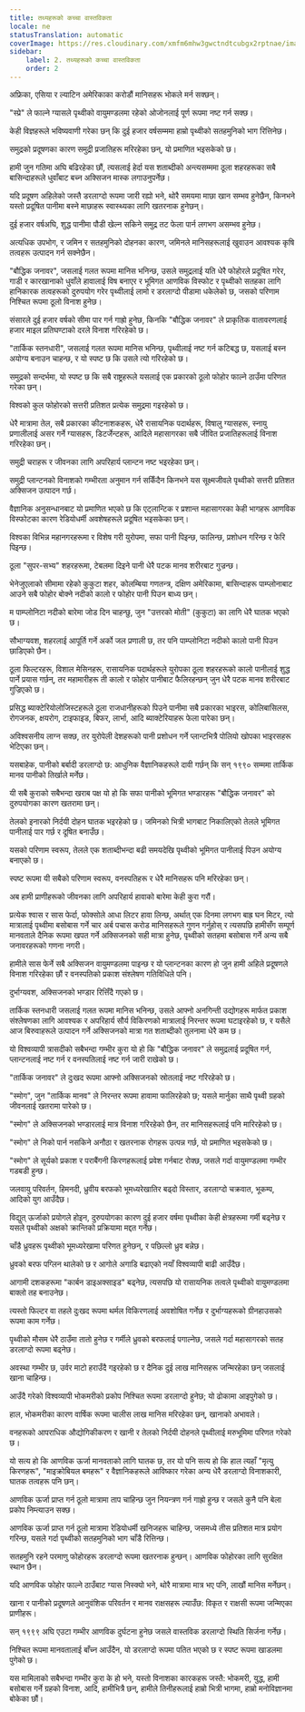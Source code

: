```yaml
---
title: तथ्यहरूको कच्चा वास्तविकता
locale: ne
statusTranslation: automatic
coverImage: https://res.cloudinary.com/xmfm6mhw3gwctndtcubgx2rptnae/image/upload/v1741354419/small_cover_la_gran_rebelion_28716e29d2.webp
sidebar:
    label: 2. तथ्यहरूको कच्चा वास्तविकता
    order: 2
---
```

अफ्रिका, एसिया र ल्याटिन अमेरिकाका करोडौं मानिसहरू भोकले मर्न सक्छन्।

"स्प्रे" ले फाल्ने ग्यासले पृथ्वीको वायुमण्डलमा रहेको ओजोनलाई पूर्ण रूपमा नष्ट गर्न सक्छ।

केही विज्ञहरूले भविष्यवाणी गरेका छन् कि दुई हजार वर्षसम्ममा हाम्रो पृथ्वीको सतहमुनिको भाग रित्तिनेछ।

समुद्रको प्रदूषणका कारण समुद्री प्रजातिहरू मरिरहेका छन्, यो प्रमाणित भइसकेको छ।

हामी जुन गतिमा अघि बढिरहेका छौं, त्यसलाई हेर्दा यस शताब्दीको अन्त्यसम्ममा ठूला शहरहरूका सबै बासिन्दाहरूले धुवाँबाट बच्न अक्सिजन मास्क लगाउनुपर्नेछ।

यदि प्रदूषण अहिलेको जस्तै डरलाग्दो रूपमा जारी रह्यो भने, थोरै समयमा माछा खान सम्भव हुनेछैन, किनभने यस्तो प्रदूषित पानीमा बस्ने माछाहरू स्वास्थ्यका लागि खतरनाक हुनेछन्।

दुई हजार वर्षअघि, शुद्ध पानीमा पौडी खेल्न सकिने समुद्र तट फेला पार्न लगभग असम्भव हुनेछ।

अत्यधिक उपभोग, र जमिन र सतहमुनिको दोहनका कारण, जमिनले मानिसहरूलाई खुवाउन आवश्यक कृषि तत्वहरू उत्पादन गर्न सक्नेछैन।

"बौद्धिक जनावर", जसलाई गलत रूपमा मानिस भनिन्छ, उसले समुद्रलाई यति धेरै फोहोरले प्रदूषित गरेर, गाडी र कारखानाको धुवाँले हावालाई विष बनाएर र भूमिगत आणविक विस्फोट र पृथ्वीको सतहका लागि हानिकारक तत्वहरूको दुरुपयोग गरेर पृथ्वीलाई लामो र डरलाग्दो पीडामा धकेलेको छ, जसको परिणाम निश्चित रूपमा ठूलो विनाश हुनेछ।

संसारले दुई हजार वर्षको सीमा पार गर्न गाह्रो हुनेछ, किनकि "बौद्धिक जनावर" ले प्राकृतिक वातावरणलाई हजार माइल प्रतिघण्टाको दरले विनाश गरिरहेको छ।

"तार्किक स्तनधारी", जसलाई गलत रूपमा मानिस भनिन्छ, पृथ्वीलाई नष्ट गर्न कटिबद्ध छ, यसलाई बस्न अयोग्य बनाउन चाहन्छ, र यो स्पष्ट छ कि उसले त्यो गरिरहेको छ।

समुद्रको सन्दर्भमा, यो स्पष्ट छ कि सबै राष्ट्रहरूले यसलाई एक प्रकारको ठूलो फोहोर फाल्ने ठाउँमा परिणत गरेका छन्।

विश्वको कुल फोहोरको सत्तरी प्रतिशत प्रत्येक समुद्रमा गइरहेको छ।

धेरै मात्रामा तेल, सबै प्रकारका कीटनाशकहरू, धेरै रासायनिक पदार्थहरू, विषालु ग्यासहरू, स्नायु प्रणालीलाई असर गर्ने ग्यासहरू, डिटर्जेन्टहरू, आदिले महासागरका सबै जीवित प्रजातिहरूलाई विनाश गरिरहेका छन्।

समुद्री चराहरू र जीवनका लागि अपरिहार्य प्लान्टन नष्ट भइरहेका छन्।

समुद्री प्लान्टनको विनाशको गम्भीरता अनुमान गर्न सकिँदैन किनभने यस सूक्ष्मजीवले पृथ्वीको सत्तरी प्रतिशत अक्सिजन उत्पादन गर्छ।

वैज्ञानिक अनुसन्धानबाट यो प्रमाणित भएको छ कि एट्लान्टिक र प्रशान्त महासागरका केही भागहरू आणविक विस्फोटका कारण रेडियोधर्मी अवशेषहरूले प्रदूषित भइसकेका छन्।

विश्वका विभिन्न महानगरहरूमा र विशेष गरी युरोपमा, सफा पानी पिइन्छ, फालिन्छ, प्रशोधन गरिन्छ र फेरि पिइन्छ।

ठूला "सुपर-सभ्य" शहरहरूमा, टेबलमा दिइने पानी धेरै पटक मानव शरीरबाट गुज्रन्छ।

भेनेजुएलाको सीमामा रहेको कुकुटा शहर, कोलम्बिया गणतन्त्र, दक्षिण अमेरिकामा, बासिन्दाहरू पाम्प्लोनाबाट आउने सबै फोहोर बोक्ने नदीको कालो र फोहोर पानी पिउन बाध्य छन्।

म पाम्प्लोनिटा नदीको बारेमा जोड दिन चाहन्छु, जुन "उत्तरको मोती" (कुकुटा) का लागि धेरै घातक भएको छ।

सौभाग्यवश, शहरलाई आपूर्ति गर्ने अर्को जल प्रणाली छ, तर पनि पाम्प्लोनिटा नदीको कालो पानी पिउन छाडिएको छैन।

ठूला फिल्टरहरू, विशाल मेसिनहरू, रासायनिक पदार्थहरूले युरोपका ठूला शहरहरूको कालो पानीलाई शुद्ध पार्ने प्रयास गर्छन्, तर महामारीहरू ती कालो र फोहोर पानीबाट फैलिरहन्छन् जुन धेरै पटक मानव शरीरबाट गुज्रिएको छ।

प्रसिद्ध ब्याक्टेरियोलोजिस्टहरूले ठूला राजधानीहरूको पिउने पानीमा सबै प्रकारका भाइरस, कोलिबासिलस, रोगजनक, क्षयरोग, टाइफाइड, बिफर, लार्भा, आदि ब्याक्टेरियाहरू फेला पारेका छन्।

अविश्वसनीय लाग्न सक्छ, तर युरोपेली देशहरूको पानी प्रशोधन गर्ने प्लान्टभित्रै पोलियो खोपका भाइरसहरू भेटिएका छन्।

यसबाहेक, पानीको बर्बादी डरलाग्दो छ: आधुनिक वैज्ञानिकहरूले दावी गर्छन् कि सन् १९९० सम्ममा तार्किक मानव पानीको तिर्खाले मर्नेछ।

यी सबै कुराको सबैभन्दा खराब पक्ष यो हो कि सफा पानीको भूमिगत भण्डारहरू "बौद्धिक जनावर" को दुरुपयोगका कारण खतरामा छन्।

तेलको इनारको निर्दयी दोहन घातक भइरहेको छ। जमिनको भित्री भागबाट निकालिएको तेलले भूमिगत पानीलाई पार गर्छ र दूषित बनाउँछ।

यसको परिणाम स्वरूप, तेलले एक शताब्दीभन्दा बढी समयदेखि पृथ्वीको भूमिगत पानीलाई पिउन अयोग्य बनाएको छ।

स्पष्ट रूपमा यी सबैको परिणाम स्वरूप, वनस्पतिहरू र धेरै मानिसहरू पनि मरिरहेका छन्।

अब हामी प्राणीहरूको जीवनका लागि अपरिहार्य हावाको बारेमा केही कुरा गरौं।

प्रत्येक श्वास र सास फेर्दा, फोक्सोले आधा लिटर हावा लिन्छ, अर्थात् एक दिनमा लगभग बाह्र घन मिटर, त्यो मात्रालाई पृथ्वीमा बसोबास गर्ने चार अर्ब पचास करोड मानिसहरूले गुणन गर्नुहोस् र त्यसपछि हामीसँग सम्पूर्ण मानवताले दैनिक रूपमा खपत गर्ने अक्सिजनको सही मात्रा हुनेछ, पृथ्वीको सतहमा बसोबास गर्ने अन्य सबै जनावरहरूको गणना नगरी।

हामीले सास फेर्ने सबै अक्सिजन वायुमण्डलमा पाइन्छ र यो प्लान्टनका कारण हो जुन हामी अहिले प्रदूषणले विनाश गरिरहेका छौं र वनस्पतिको प्रकाश संश्लेषण गतिविधिले पनि।

दुर्भाग्यवश, अक्सिजनको भण्डार रित्तिँदै गएको छ।

तार्किक स्तनधारी जसलाई गलत रूपमा मानिस भनिन्छ, उसले आफ्नो अनगिन्ती उद्योगहरू मार्फत प्रकाश संश्लेषणका लागि आवश्यक र अपरिहार्य सौर्य विकिरणको मात्रालाई निरन्तर रूपमा घटाइरहेको छ, र यसैले आज बिरुवाहरूले उत्पादन गर्ने अक्सिजनको मात्रा गत शताब्दीको तुलनामा धेरै कम छ।

यो विश्वव्यापी त्रासदीको सबैभन्दा गम्भीर कुरा यो हो कि "बौद्धिक जनावर" ले समुद्रलाई प्रदूषित गर्न, प्लान्टनलाई नष्ट गर्न र वनस्पतिलाई नष्ट गर्न जारी राखेको छ।

"तार्किक जनावर" ले दुःखद रूपमा आफ्नो अक्सिजनको स्रोतलाई नष्ट गरिरहेको छ।

"स्मोग", जुन "तार्किक मानव" ले निरन्तर रूपमा हावामा फालिरहेको छ; यसले मार्नुका साथै पृथ्वी ग्रहको जीवनलाई खतरामा पारेको छ।

"स्मोग" ले अक्सिजनको भण्डारलाई मात्र विनाश गरिरहेको छैन, तर मानिसहरूलाई पनि मारिरहेको छ।

"स्मोग" ले निको पार्न नसकिने अनौठा र खतरनाक रोगहरू उत्पन्न गर्छ, यो प्रमाणित भइसकेको छ।

"स्मोग" ले सूर्यको प्रकाश र पराबैंगनी किरणहरूलाई प्रवेश गर्नबाट रोक्छ, जसले गर्दा वायुमण्डलमा गम्भीर गडबडी हुन्छ।

जलवायु परिवर्तन, हिमनदी, ध्रुवीय बरफको भूमध्यरेखातिर बढ्दो विस्तार, डरलाग्दो चक्रवात, भूकम्प, आदिको युग आउँदैछ।

विद्युत् ऊर्जाको प्रयोगले होइन, दुरुपयोगका कारण दुई हजार वर्षमा पृथ्वीका केही क्षेत्रहरूमा गर्मी बढ्नेछ र यसले पृथ्वीको अक्षको क्रान्तिको प्रक्रियामा मद्दत गर्नेछ।

चाँडै ध्रुवहरू पृथ्वीको भूमध्यरेखामा परिणत हुनेछन्, र पछिल्लो ध्रुव बन्नेछ।

ध्रुवको बरफ पग्लिन थालेको छ र आगोले अगाडि बढाएको नयाँ विश्वव्यापी बाढी आउँदैछ।

आगामी दशकहरूमा "कार्बन डाइअक्साइड" बढ्नेछ, त्यसपछि यो रासायनिक तत्वले पृथ्वीको वायुमण्डलमा बाक्लो तह बनाउनेछ।

त्यस्तो फिल्टर वा तहले दुःखद रूपमा थर्मल विकिरणलाई अवशोषित गर्नेछ र दुर्भाग्यहरूको ग्रीनहाउसको रूपमा काम गर्नेछ।

पृथ्वीको मौसम धेरै ठाउँमा तातो हुनेछ र गर्मीले ध्रुवको बरफलाई पगाल्नेछ, जसले गर्दा महासागरको सतह डरलाग्दो रूपमा बढ्नेछ।

अवस्था गम्भीर छ, उर्वर माटो हराउँदै गइरहेको छ र दैनिक दुई लाख मानिसहरू जन्मिरहेका छन् जसलाई खाना चाहिन्छ।

आउँदै गरेको विश्वव्यापी भोकमरीको प्रकोप निश्चित रूपमा डरलाग्दो हुनेछ; यो ढोकामा आइपुगेको छ।

हाल, भोकमरीका कारण वार्षिक रूपमा चालीस लाख मानिस मरिरहेका छन्, खानाको अभावले।

वनहरूको आपराधिक औद्योगिकीकरण र खानी र तेलको निर्दयी दोहनले पृथ्वीलाई मरुभूमिमा परिणत गरेको छ।

यो सत्य हो कि आणविक ऊर्जा मानवताको लागि घातक छ, तर यो पनि सत्य हो कि हाल त्यहाँ "मृत्यु किरणहरू", "माइक्रोबियल बमहरू" र वैज्ञानिकहरूले आविष्कार गरेका अन्य धेरै डरलाग्दो विनाशकारी, घातक तत्वहरू पनि छन्।

आणविक ऊर्जा प्राप्त गर्न ठूलो मात्रामा ताप चाहिन्छ जुन नियन्त्रण गर्न गाह्रो हुन्छ र जसले कुनै पनि बेला प्रकोप निम्त्याउन सक्छ।

आणविक ऊर्जा प्राप्त गर्न ठूलो मात्रामा रेडियोधर्मी खनिजहरू चाहिन्छ, जसमध्ये तीस प्रतिशत मात्र प्रयोग गरिन्छ, यसले गर्दा पृथ्वीको सतहमुनिको भाग चाँडै रित्तिन्छ।

सतहमुनि रहने परमाणु फोहोरहरू डरलाग्दो रूपमा खतरनाक हुन्छन्। आणविक फोहोरका लागि सुरक्षित स्थान छैन।

यदि आणविक फोहोर फाल्ने ठाउँबाट ग्यास निस्क्यो भने, थोरै मात्रामा मात्र भए पनि, लाखौं मानिस मर्नेछन्।

खाना र पानीको प्रदूषणले आनुवंशिक परिवर्तन र मानव राक्षसहरू ल्याउँछ: विकृत र राक्षसी रूपमा जन्मिएका प्राणीहरू।

सन् १९९९ अघि एउटा गम्भीर आणविक दुर्घटना हुनेछ जसले वास्तविक डरलाग्दो स्थिति सिर्जना गर्नेछ।

निश्चित रूपमा मानवतालाई बाँच्न आउँदैन, यो डरलाग्दो रूपमा पतित भएको छ र स्पष्ट रूपमा खाडलमा पुगेको छ।

यस मामिलाको सबैभन्दा गम्भीर कुरा के हो भने, यस्तो विनाशका कारकहरू जस्तै: भोकमरी, युद्ध, हामी बसोबास गर्ने ग्रहको विनाश, आदि, हामीभित्रै छन्, हामीले तिनीहरूलाई हाम्रो भित्री भागमा, हाम्रो मनोविज्ञानमा बोकेका छौं।
